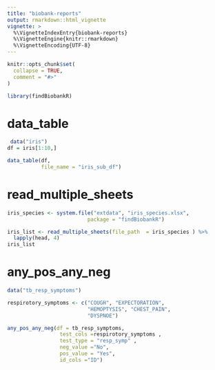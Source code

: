 ```yaml
---
title: "biobank-reports"
output: rmarkdown::html_vignette
vignette: >
  %\VignetteIndexEntry{biobank-reports}
  %\VignetteEngine{knitr::rmarkdown}
  %\VignetteEncoding{UTF-8}
---
```


```r
knitr::opts_chunk$set(
  collapse = TRUE,
  comment = "#>"
)
```

```r
library(findBiobankR)
```

<!-- WARNING - This vignette is generated by {fusen} from dev/biobank_reports.Rmd: do not edit by hand -->

<!--
 You need to run the 'description' chunk in the '0-dev_history.Rmd' file before continuing your code there.
-->


# data_table

    

  
  

```r
 data("iris")
df = iris[1:10,]

data_table(df, 
           file_name = "iris_sub_df")
```

 
  

  

# read_multiple_sheets

    

  

```r
iris_species <- system.file("extdata", "iris_species.xlsx",
                          package = "findBiobankR")

iris_list <- read_multiple_sheets(file_path  = iris_species ) %>% 
  lapply(head, 4)
iris_list
```

  

# any_pos_any_neg

    

```r
data("tb_resp_symptoms")

respirotory_symptoms <- c("COUGH", "EXPECTORATION",
                          "HEMOPTYSIS", "CHEST_PAIN",
                          "DYSPNOE")

any_pos_any_neg(df = tb_resp_symptoms, 
                 test_cols =respirotory_symptoms ,
                 test_type = "resp_symp" ,
                 neg_value ="No",
                 pos_value = "Yes",
                 id_cols ="ID")
```

  


